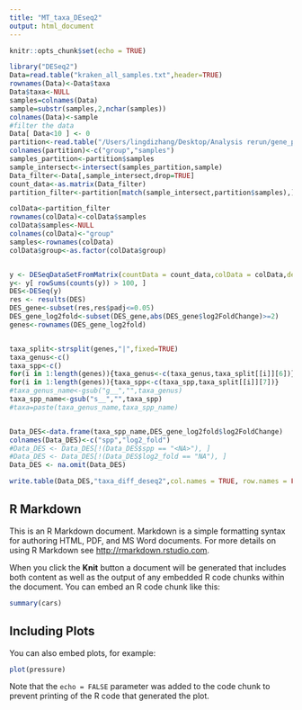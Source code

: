 ```yaml
---
title: "MT_taxa_DEseq2"
output: html_document
---
```


```r
knitr::opts_chunk$set(echo = TRUE)
```

```r
library("DESeq2")
Data=read.table("kraken_all_samples.txt",header=TRUE)
rownames(Data)<-Data$taxa
Data$taxa<-NULL
samples=colnames(Data)
sample=substr(samples,2,nchar(samples))
colnames(Data)<-sample
#filter the data 
Data[ Data<10 ] <- 0
partition<-read.table("/Users/lingdizhang/Desktop/Analysis rerun/gene_partition.txt",header=TRUE)
colnames(partition)<-c("group","samples")
samples_partition<-partition$samples
sample_intersect<-intersect(samples_partition,sample)
Data_filter<-Data[,sample_intersect,drop=TRUE]
count_data<-as.matrix(Data_filter)
partition_filter<-partition[match(sample_intersect,partition$samples),]

colData<-partition_filter
rownames(colData)<-colData$samples
colData$samples<-NULL
colnames(colData)<-"group"
samples<-rownames(colData)
colData$group<-as.factor(colData$group)


y <- DESeqDataSetFromMatrix(countData = count_data,colData = colData,design=~ group)
y<- y[ rowSums(counts(y)) > 100, ]
DES<-DESeq(y)
res <- results(DES)
DES_gene<-subset(res,res$padj<=0.05)
DES_gene_log2fold<-subset(DES_gene,abs(DES_gene$log2FoldChange)>=2)
genes<-rownames(DES_gene_log2fold)


taxa_split<-strsplit(genes,"|",fixed=TRUE)
taxa_genus<-c()
taxa_spp<-c()
for(i in 1:length(genes)){taxa_genus<-c(taxa_genus,taxa_split[[i]][6])}
for(i in 1:length(genes)){taxa_spp<-c(taxa_spp,taxa_split[[i]][7])}
#taxa_genus_name<-gsub("g__","",taxa_genus)
taxa_spp_name<-gsub("s__","",taxa_spp)
#taxa=paste(taxa_genus_name,taxa_spp_name)


Data_DES<-data.frame(taxa_spp_name,DES_gene_log2fold$log2FoldChange)
colnames(Data_DES)<-c("spp","log2_fold")
#Data_DES <- Data_DES[!(Data_DES$spp == "<NA>"), ]
#Data_DES <- Data_DES[!(Data_DES$log2_fold == "NA"), ]
Data_DES <- na.omit(Data_DES)

write.table(Data_DES,"taxa_diff_deseq2",col.names = TRUE, row.names = FALSE, sep="\t", quote=FALSE)

```

## R Markdown

This is an R Markdown document. Markdown is a simple formatting syntax for authoring HTML, PDF, and MS Word documents. For more details on using R Markdown see <http://rmarkdown.rstudio.com>.

When you click the **Knit** button a document will be generated that includes both content as well as the output of any embedded R code chunks within the document. You can embed an R code chunk like this:

```r
summary(cars)
```

## Including Plots

You can also embed plots, for example:

```r
plot(pressure)
```

Note that the `echo = FALSE` parameter was added to the code chunk to prevent printing of the R code that generated the plot.
